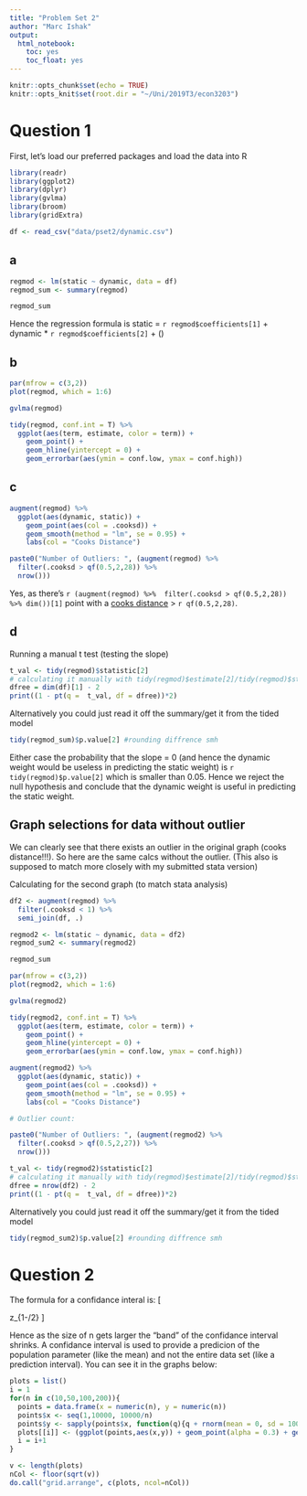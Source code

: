 ---
title: "Problem Set 2"
author: "Marc Ishak"
output:
  html_notebook:
    toc: yes
    toc_float: yes
---

```{r setup, include=FALSE}
knitr::opts_chunk$set(echo = TRUE)
knitr::opts_knit$set(root.dir = "~/Uni/2019T3/econ3203")

```

# Question 1
First, let's load our preferred packages and load the data into R
```{r}
library(readr)
library(ggplot2)
library(dplyr)
library(gvlma)
library(broom)
library(gridExtra)

df <- read_csv("data/pset2/dynamic.csv")  

```

## a

```{r}

regmod <- lm(static ~ dynamic, data = df)
regmod_sum <- summary(regmod)

regmod_sum

```
Hence the regression formula is static = `r regmod$coefficients[1]` + dynamic * `r regmod$coefficients[2]` + \(\epsilon\)

## b 

```{r, fig.width=8, fig.asp=1.5}
par(mfrow = c(3,2))
plot(regmod, which = 1:6)
```
```{r}
gvlma(regmod)

tidy(regmod, conf.int = T) %>% 
  ggplot(aes(term, estimate, color = term)) +
    geom_point() +
    geom_hline(yintercept = 0) +
    geom_errorbar(aes(ymin = conf.low, ymax = conf.high)) 

```


##  c

```{r}
augment(regmod) %>%
  ggplot(aes(dynamic, static)) + 
    geom_point(aes(col = .cooksd)) +
    geom_smooth(method = "lm", se = 0.95) +
    labs(col = "Cooks Distance")

paste0("Number of Outliers: ", (augment(regmod) %>% 
  filter(.cooksd > qf(0.5,2,28)) %>% 
  nrow()))

```

Yes, as there's `r (augment(regmod) %>%  filter(.cooksd > qf(0.5,2,28)) %>% dim())[1]` point with a [cooks distance](https://en.wikipedia.org/wiki/Cook%27s_distance)  >  `r qf(0.5,2,28)`.


## d
Running a manual t test (testing the slope)

```{r}
t_val <- tidy(regmod)$statistic[2] 
# calculating it manually with tidy(regmod)$estimate[2]/tidy(regmod)$std.error[2] also works
dfree = dim(df)[1] - 2
print((1 - pt(q =  t_val, df = dfree))*2)
```

Alternatively you could just read it off the summary/get it from the tided model
```{r}
tidy(regmod_sum)$p.value[2] #rounding diffrence smh
```

Either case the probability that the slope = 0 (and hence the dynamic weight would be useless in predicting the static weight) is  `r tidy(regmod)$p.value[2]` which is smaller than 0.05. Hence we reject the null hypothesis and conclude that the dynamic weight is useful in predicting the static weight.

## Graph selections for data without outlier

We can clearly see that there exists an outlier in the original graph (cooks distance!!!). So here are the same calcs without the outlier. (This also is supposed to match more closely with my submitted stata version)

Calculating for the second graph (to match stata analysis)

```{r}

df2 <- augment(regmod) %>%
  filter(.cooksd < 1) %>% 
  semi_join(df, .)

regmod2 <- lm(static ~ dynamic, data = df2)
regmod_sum2 <- summary(regmod2)

regmod_sum
```

```{r, fig.width=8, fig.asp=1.5}
par(mfrow = c(3,2))
plot(regmod2, which = 1:6)
```
```{r}
gvlma(regmod2)

tidy(regmod2, conf.int = T) %>% 
  ggplot(aes(term, estimate, color = term)) +
    geom_point() +
    geom_hline(yintercept = 0) +
    geom_errorbar(aes(ymin = conf.low, ymax = conf.high)) 

```

```{r}
augment(regmod2) %>%
  ggplot(aes(dynamic, static)) + 
    geom_point(aes(col = .cooksd)) +
    geom_smooth(method = "lm", se = 0.95) +
    labs(col = "Cooks Distance")

# Outlier count:

paste0("Number of Outliers: ", (augment(regmod2) %>% 
  filter(.cooksd > qf(0.5,2,27)) %>% 
  nrow()))


```



```{r}
t_val <- tidy(regmod2)$statistic[2] 
# calculating it manually with tidy(regmod)$estimate[2]/tidy(regmod)$std.error[2] also works
dfree = nrow(df2) - 2
print((1 - pt(q =  t_val, df = dfree))*2)
```

Alternatively you could just read it off the summary/get it from the tided model
```{r}
tidy(regmod_sum2)$p.value[2] #rounding diffrence smh
```

# Question 2

The formula for a confidance interal is:
\[

\hat{x} \pm  z_{1-\alpha/2}\frac{s}{\sqrt{n}}
\]

Hence as the size of n gets larger the "band" of the confidance interval shrinks. A confidance interval is used to provide a predicion of the population parameter (like the mean) and not the entire data set (like a prediction interval). You can see it in the graphs below:

```{r}


plots = list()
i = 1
for(n in c(10,50,100,200)){
  points = data.frame(x = numeric(n), y = numeric(n))
  points$x <- seq(1,10000, 10000/n)
  points$y <- sapply(points$x, function(q){q + rnorm(mean = 0, sd = 1000, n = 1)})
  plots[[i]] <- (ggplot(points,aes(x,y)) + geom_point(alpha = 0.3) + geom_smooth(method = "lm", se = 0.95, col = "red", fill = "blue"))
  i = i+1
}

v <- length(plots)
nCol <- floor(sqrt(v))
do.call("grid.arrange", c(plots, ncol=nCol))

```

